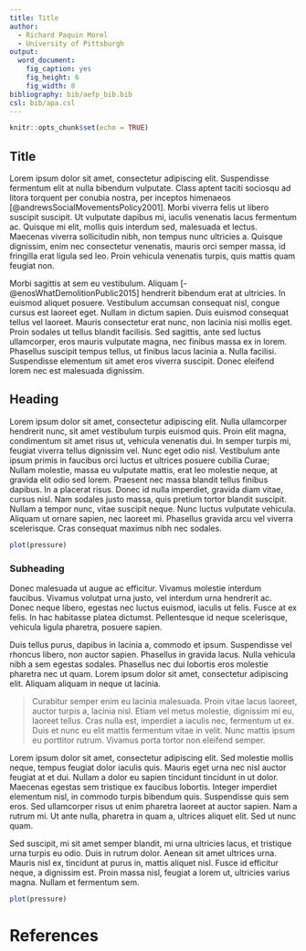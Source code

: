 ```yaml
---
title: Title
author:
  - Richard Paquin Morel
  - University of Pittsburgh
output:
  word_document:
    fig_caption: yes
    fig_height: 6
    fig_width: 8
bibliography: bib/aefp_bib.bib
csl: bib/apa.csl
---
```


```r
knitr::opts_chunk$set(echo = TRUE)
```

## Title

Lorem ipsum dolor sit amet, consectetur adipiscing elit. Suspendisse fermentum elit at nulla bibendum vulputate. Class aptent taciti sociosqu ad litora torquent per conubia nostra, per inceptos himenaeos [@andrewsSocialMovementsPolicy2001]. Morbi viverra felis ut libero suscipit suscipit. Ut vulputate dapibus mi, iaculis venenatis lacus fermentum ac. Quisque mi elit, mollis quis interdum sed, malesuada et lectus. Maecenas viverra sollicitudin nibh, non tempus nunc ultricies a. Quisque dignissim, enim nec consectetur venenatis, mauris orci semper massa, id fringilla erat ligula sed leo. Proin vehicula venenatis turpis, quis mattis quam feugiat non.

Morbi sagittis at sem eu vestibulum. Aliquam [-@enosWhatDemolitionPublic2015] hendrerit bibendum erat at ultricies. In euismod aliquet posuere. Vestibulum accumsan consequat nisl, congue cursus est laoreet eget. Nullam in dictum sapien. Duis euismod consequat tellus vel laoreet. Mauris consectetur erat nunc, non lacinia nisi mollis eget. Proin sodales ut tellus blandit facilisis. Sed sagittis, ante sed luctus ullamcorper, eros mauris vulputate magna, nec finibus massa ex in lorem. Phasellus suscipit tempus tellus, ut finibus lacus lacinia a. Nulla facilisi. Suspendisse elementum sit amet eros viverra suscipit. Donec eleifend lorem nec est malesuada dignissim. 

## Heading

Lorem ipsum dolor sit amet, consectetur adipiscing elit. Nulla ullamcorper hendrerit nunc, sit amet vestibulum turpis euismod quis. Proin elit magna, condimentum sit amet risus ut, vehicula venenatis dui. In semper turpis mi, feugiat viverra tellus dignissim vel. Nunc eget odio nisl. Vestibulum ante ipsum primis in faucibus orci luctus et ultrices posuere cubilia Curae; Nullam molestie, massa eu vulputate mattis, erat leo molestie neque, at gravida elit odio sed lorem. Praesent nec massa blandit tellus finibus dapibus. In a placerat risus. Donec id nulla imperdiet, gravida diam vitae, cursus nisl. Nam sodales justo massa, quis pretium tortor blandit suscipit. Nullam a tempor nunc, vitae suscipit neque. Nunc luctus vulputate vehicula. Aliquam ut ornare sapien, nec laoreet mi. Phasellus gravida arcu vel viverra scelerisque. Cras consequat maximus nibh nec sodales.

```r
plot(pressure)
```

### Subheading

Donec malesuada ut augue ac efficitur. Vivamus molestie interdum faucibus. Vivamus volutpat urna justo, vel interdum urna hendrerit ac. Donec neque libero, egestas nec luctus euismod, iaculis ut felis. Fusce at ex felis. In hac habitasse platea dictumst. Pellentesque id neque scelerisque, vehicula ligula pharetra, posuere sapien.

Duis tellus purus, dapibus in lacinia a, commodo et ipsum. Suspendisse vel rhoncus libero, non auctor sapien. Phasellus in gravida lacus. Nulla vehicula nibh a sem egestas sodales. Phasellus nec dui lobortis eros molestie pharetra nec ut quam. Lorem ipsum dolor sit amet, consectetur adipiscing elit. Aliquam aliquam in neque ut lacinia.

>Curabitur semper enim eu lacinia malesuada. Proin vitae lacus laoreet, auctor turpis a, lacinia nisl. Etiam vel metus molestie, dignissim mi eu, laoreet tellus. Cras nulla est, imperdiet a iaculis nec, fermentum ut ex. Duis et nunc eu elit mattis fermentum vitae in velit. Nunc mattis ipsum eu porttitor rutrum. Vivamus porta tortor non eleifend semper. 

Lorem ipsum dolor sit amet, consectetur adipiscing elit. Sed molestie mollis neque, tempus feugiat dolor iaculis quis. Mauris eget urna nec nisl auctor feugiat at et dui. Nullam a dolor eu sapien tincidunt tincidunt in ut dolor. Maecenas egestas sem tristique ex faucibus lobortis. Integer imperdiet elementum nisl, in commodo turpis bibendum quis. Suspendisse quis sem eros. Sed ullamcorper risus ut enim pharetra laoreet at auctor sapien. Nam a rutrum mi. Ut ante nulla, pharetra in quam a, ultrices aliquet elit. Sed ut nunc quam.

Sed suscipit, mi sit amet semper blandit, mi urna ultricies lacus, et tristique urna turpis eu odio. Duis in rutrum dolor. Aenean sit amet ultrices urna. Mauris nisl ex, tincidunt at purus in, mattis aliquet nisl. Fusce id efficitur neque, a dignissim est. Proin massa nisl, feugiat a lorem ut, ultricies varius magna. Nullam et fermentum sem. 

```r
plot(pressure)
```

# References